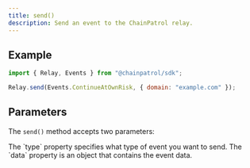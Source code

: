```yaml
---
title: send()
description: Send an event to the ChainPatrol relay.
---
```


## Example

```js
import { Relay, Events } from "@chainpatrol/sdk";

Relay.send(Events.ContinueAtOwnRisk, { domain: "example.com" });
```

## Parameters

The `send()` method accepts two parameters:

<ParamField body="type" type="EventType" required>
  The `type` property specifies what type of event you want to send.
</ParamField>

<ParamField body="data" type="object" required>
  The `data` property is an object that contains the event data.
</ParamField>
